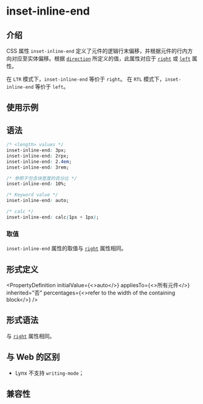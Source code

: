 # inset-inline-end

## 介绍

CSS 属性 `inset-inline-end` 定义了元件的逻辑行末偏移，并根据元件的行内方向对应至实体偏移。根据 [`direction`](./direction) 所定义的值，此属性对应于 [`right`](./right) 或 [`left`](./left) 属性。

在 `LTR` 模式下，`inset-inline-end` 等价于 `right`。
在 `RTL` 模式下，`inset-inline-end` 等价于 `left`。

## 使用示例


<Go
  example="css-api"
  defaultFile="src/inset-inline-end/App.tsx"
  img="https://lf-lynx.tiktok-cdns.com/obj/lynx-artifacts-oss-sg/lynx-website/assets/doc/css/inset-inline-end.jpg"
  entry="src/inset-inline-end"
  defaultEntryFile="dist/inset-inline-end.lynx.bundle"
/>

## 语法

```css
/* <length> values */
inset-inline-end: 3px;
inset-inline-end: 2rpx;
inset-inline-end: 2.4em;
inset-inline-end: 3rem;

/* 参照于包含块宽度的百分比 */
inset-inline-end: 10%;

/* Keyword value */
inset-inline-end: auto;

/* calc */
inset-inline-end: calc(1px + 1px);
```

### 取值

`inset-inline-end` 属性的取值与 [`right`](./right) 属性相同。

## 形式定义


<PropertyDefinition
  initialValue={<>auto</>}
  appliesTo={<>所有元件</>}
  inherited="否"
  percentages={<>refer to the width of the containing block</>}
/>

## 形式语法

与 [`right`](./right) 属性相同。

## 与 Web 的区别

- Lynx 不支持 `writing-mode`；

## 兼容性


<LegacyCompatTable metadata="css/properties/inset-inline-end" />
